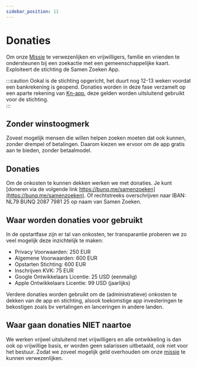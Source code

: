 ```yaml
---
sidebar_position: 11
---
```


# Donaties

Om onze [Missie](./stichting) te verwezenlijken en vrijwilligers, familie en vrienden te ondersteunen bij een zoekactie met een gemeenschappelijke kaart. Exploiteert de stichting de Samen Zoeken App. 

:::caution
Ookal is de stichting opgericht, het duurt nog 12-13 weken voordat een bankrekening is geopend. Donaties worden in deze fase verzamelt op een aparte rekening van [Kn-app](https://kn-app.com), deze gelden worden uitsluitend gebruikt voor de stichting.  
:::

## Zonder winstoogmerk

Zoveel mogelijk mensen die willen helpen zoeken moeten dat ook kunnen, zonder drempel of betalingen. 
Daarom kiezen we ervoor om de app gratis aan te bieden, zonder betaalmodel.  

## Donaties

Om de onkosten te kunnen dekken werken we met donaties. Je kunt [doneren via de volgende link https://bunq.me/samenzoeken](https://bunq.me/samenzoeken). 
Of rechtstreeks overschrijven naar IBAN: NL79 BUNQ 2087 7981 25 op naam van Samen Zoeken.

## Waar worden donaties voor gebruikt

In de opstartfase zijn er tal van onkosten, ter transparantie proberen we zo veel mogelijk deze inzichtelijk te maken: 
- Privacy Voorwaarden: 250 EUR
- Algemene Voorwaarden: 600 EUR
- Opstarten Stichting: 600 EUR
- Inschrijven KVK: 75 EUR
- Google Ontwikkelaars Licentie: 25 USD (eenmalig)
- Apple Ontwikkelaars Licentie: 99 USD (jaarlijks)

Verdere donaties worden gebruikt om de (administratieve) onkosten te dekken van de app en stichting, alsook toekomstige app investeringen te bekostigen zoals bv vertalingen en lanceringen in andere landen.

## Waar gaan donaties **NIET** naartoe

We werken vrijwel uitsluitend met vrijwilligers en alle ontwikkeling is dan ook op vrijwillige basis, er worden geen salarissen uitbetaald, ook niet voor het bestuur. Zodat we zoveel mogelijk geld overhouden om onze [missie](./stichting) te kunnen verwezenlijken.
